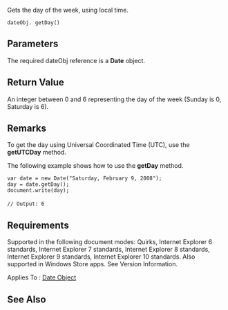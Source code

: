 Gets the day of the week, using local time.

 dateObj. getDay()

==Parameters==
The required dateObj reference is a '''Date''' object.


==Return Value==
An integer between 0 and 6 representing the day of the week (Sunday is 0, Saturday is 6).


==Remarks==
To get the day using Universal Coordinated Time (UTC), use the '''getUTCDay''' method.

The following example shows how to use the '''getDay''' method.

 var date = new Date("Saturday, February 9, 2008");
 day = date.getDay();
 document.write(day);
 
 // Output: 6

==Requirements==
Supported in the following document modes: Quirks, Internet Explorer 6 standards, Internet Explorer 7 standards, Internet Explorer 8 standards, Internet Explorer 9 standards, Internet Explorer 10 standards. Also supported in Windows Store apps. See Version Information.

Applies To : [[javascript/Date|Date Object]]


==See Also==

              
